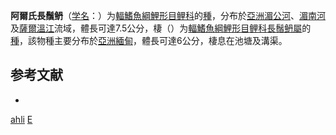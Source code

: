 {{noteTA
|1=zh-hant:鿕;zh-hans:鿕
}}
{{CJK-New-Char|311A5|9FD5}}
{{全域僻字|鿕|⿰鱼丹|𱆥|⿰魚丹}}
{{Speciesbox
| genus = Esomus
| species = ahli
| authority = [[Hora|Hora]] & [[Mukerji|Mukerji]], 1928
| status = LC
| status_system = IUCN3.1
}}

'''阿爾氏長鬚鿕'''（[[学名|学名]]：{{lang|la|''Esomus metallicus''}}）为[[輻鰭魚綱|輻鰭魚綱]][[鯉形目|鯉形目]][[鲤科|鲤科]]的[[種|種]]，分布於[[亞洲|亞洲]][[湄公河|湄公河]]、[[湄南河|湄南河]]及[[薩爾溫江|薩爾溫江]]流域，體長可達7.5公分，棲（{{lang|la|''Esomus ahli''}}）为[[輻鰭魚綱|輻鰭魚綱]][[鯉形目|鯉形目]][[鲤科|鲤科]][[長鬚鿕屬|長鬚鿕屬]]的[[種|種]]，該物種主要分布於[[亞洲|亞洲]][[緬甸|緬甸]]，體長可達6公分，棲息在池塘及溝渠。

== 参考文献 ==
*{{FishBase_species|genus=Esomus|species=ahli|year=2011|month=12}}

{{Taxonbar}}

[[Category:長鬚鿕屬|ahli]]
[[Category:1928年描述的魚類|E]]

{{鯉形目小作品}}